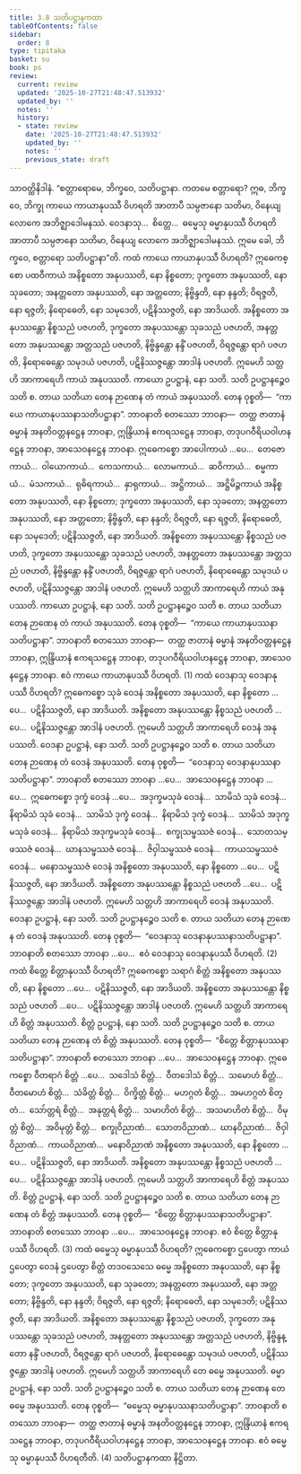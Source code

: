 ```yaml
---
title: 3.8 သတိပဋ္ဌာနကထာ
tableOfContents: false
sidebar:
  order: 8
type: tipitaka
basket: su
book: ps
review:
  current: review
  updated: '2025-10-27T21:48:47.513932'
  updated_by: ''
  notes: ''
  history:
  - state: review
    date: '2025-10-27T21:48:47.513932'
    updated_by: ''
    notes: ''
    previous_state: draft
---
```



<ReviewStatus review={frontmatter.review} showDetails={true} />

<HypothesisAnnotation frontmatter={frontmatter} />

<DynamicBreadcrumb />

<Division number="34" book="ps" e="ch" v="26" p="339">

<Paragraph number="1882" book="ps">
သာဝတ္ထိနိဒါနံ. “စတ္တာရောမေ, ဘိက္ခဝေ, သတိပဋ္ဌာနာ. ကတမေ စတ္တာရော? ဣဓ, ဘိက္ခဝေ, ဘိက္ခု ကာယေ ကာယာနုပဿီ ဝိဟရတိ အာတာပီ သမ္ပဇာနော သတိမာ, ဝိနေယျ လောကေ အဘိဇ္ဈာဒေါမနဿံ. ဝေဒနာသု…  စိတ္တေ…  ဓမ္မေသု ဓမ္မာနုပဿီ ဝိဟရတိ အာတာပီ သမ္ပဇာနော သတိမာ, ဝိနေယျ လောကေ အဘိဇ္ဈာဒေါမနဿံ. ဣမေ ခေါ, ဘိက္ခဝေ, စတ္တာရော သတိပဋ္ဌာနာ”တိ.
</Paragraph>

</Division>
<Division number="35" book="ps" e="ch" v="26" p="340">

<Paragraph number="1883" book="ps">
ကထံ <Emphasis>ကာယေ ကာယာနုပဿီ ဝိဟရတိ?</Emphasis> ဣဓေကစ္စော ပထဝီကာယံ အနိစ္စတော အနုပဿတိ, နော နိစ္စတော; ဒုက္ခတော အနုပဿတိ, နော သုခတော; အနတ္တတော အနုပဿတိ, နော အတ္တတော; နိဗ္ဗိန္ဒတိ, နော နန္ဒတိ; ဝိရဇ္ဇတိ, နော ရဇ္ဇတိ; နိရောဓေတိ, နော သမုဒေတိ, ပဋိနိဿဇ္ဇတိ, နော အာဒိယတိ. အနိစ္စတော အနုပဿန္တော နိစ္စသညံ ပဇဟတိ, ဒုက္ခတော အနုပဿန္တော သုခသညံ ပဇဟတိ, အနတ္တတော အနုပဿန္တော အတ္တသညံ ပဇဟတိ, နိဗ္ဗိန္ဒန္တော နန္ဒိံ ပဇဟတိ, ဝိရဇ္ဇန္တော ရာဂံ ပဇဟတိ, နိရောဓေန္တော သမုဒယံ ပဇဟတိ, ပဋိနိဿဇ္ဇန္တော အာဒါနံ ပဇဟတိ. ဣမေဟိ သတ္တဟိ အာကာရေဟိ ကာယံ အနုပဿတိ. ကာယော ဥပဋ္ဌာနံ, နော သတိ. သတိ ဥပဋ္ဌာနဉ္စေဝ သတိ စ. တာယ သတိယာ တေန ဉာဏေန တံ ကာယံ အနုပဿတိ. တေန ဝုစ္စတိ—  “ကာယေ ကာယာနုပဿနာသတိပဋ္ဌာနာ”.
</Paragraph>

<Paragraph number="1884" book="ps">
<Emphasis>ဘာဝနာ</Emphasis>တိ စတဿော ဘာဝနာ—  တတ္ထ ဇာတာနံ ဓမ္မာနံ အနတိဝတ္တနဋ္ဌေန ဘာဝနာ, ဣန္ဒြိယာနံ ဧကရသဋ္ဌေန ဘာဝနာ, တဒုပဂဝီရိယဝါဟနဋ္ဌေန ဘာဝနာ, အာသေဝနဋ္ဌေန ဘာဝနာ.
</Paragraph>

<Paragraph number="1885" book="ps">
ဣဓေကစ္စော အာပေါကာယံ …ပေ…  တေဇောကာယံ…  ဝါယောကာယံ…  ကေသကာယံ…  လောမကာယံ…  ဆဝိကာယံ…  စမ္မကာယံ…  မံသကာယံ…  ရုဓိရကာယံ…  နှာရုကာယံ…  အဋ္ဌိကာယံ…  အဋ္ဌိမိဉ္ဇကာယံ အနိစ္စတော အနုပဿတိ, နော နိစ္စတော; ဒုက္ခတော အနုပဿတိ, နော သုခတော; အနတ္တတော အနုပဿတိ, နော အတ္တတော; နိဗ္ဗိန္ဒတိ, နော နန္ဒတိ; ဝိရဇ္ဇတိ, နော ရဇ္ဇတိ, နိရောဓေတိ, နော သမုဒေတိ; ပဋိနိဿဇ္ဇတိ, နော အာဒိယတိ. အနိစ္စတော အနုပဿန္တော နိစ္စသညံ ပဇဟတိ, ဒုက္ခတော အနုပဿန္တော သုခသညံ ပဇဟတိ, အနတ္တတော အနုပဿန္တော အတ္တသညံ ပဇဟတိ, နိဗ္ဗိန္ဒန္တော နန္ဒိံ ပဇဟတိ, ဝိရဇ္ဇန္တော ရာဂံ ပဇဟတိ, နိရောဓေန္တော သမုဒယံ ပဇဟတိ, ပဋိနိဿဇ္ဇန္တော အာဒါနံ ပဇဟတိ. ဣမေဟိ သတ္တဟိ အာကာရေဟိ ကာယံ အနုပဿတိ. ကာယော ဥပဋ္ဌာနံ, နော သတိ. သတိ ဥပဋ္ဌာနဉ္စေဝ သတိ စ. တာယ သတိယာ တေန ဉာဏေန တံ ကာယံ အနုပဿတိ. တေန ဝုစ္စတိ—  “ကာယေ ကာယာနုပဿနာသတိပဋ္ဌာနာ”.
</Paragraph>

<Paragraph number="1886" book="ps">
<Emphasis>ဘာဝနာ</Emphasis>တိ စတဿော ဘာဝနာ—  တတ္ထ ဇာတာနံ ဓမ္မာနံ အနတိဝတ္တနဋ္ဌေန ဘာဝနာ, ဣန္ဒြိယာနံ ဧကရသဋ္ဌေန ဘာဝနာ, တဒုပဂဝီရိယဝါဟနဋ္ဌေန ဘာဝနာ, အာသေဝနဋ္ဌေန ဘာဝနာ. ဧဝံ ကာယေ ကာယာနုပဿီ ဝိဟရတိ. (1)
</Paragraph>

<Paragraph number="1887" book="ps">
ကထံ <Emphasis>ဝေဒနာသု ဝေဒနာနုပဿီ ဝိဟရတိ?</Emphasis> ဣဓေကစ္စော သုခံ ဝေဒနံ အနိစ္စတော အနုပဿတိ, နော နိစ္စတော …ပေ…  ပဋိနိဿဇ္ဇတိ, နော အာဒိယတိ. အနိစ္စတော အနုပဿန္တော နိစ္စသညံ ပဇဟတိ …ပေ…  ပဋိနိဿဇ္ဇန္တော အာဒါနံ ပဇဟတိ. ဣမေဟိ သတ္တဟိ အာကာရေဟိ ဝေဒနံ အနုပဿတိ. ဝေဒနာ ဥပဋ္ဌာနံ, နော သတိ. သတိ ဥပဋ္ဌာနဉ္စေဝ သတိ စ. တာယ သတိယာ တေန ဉာဏေန တံ ဝေဒနံ အနုပဿတိ. တေန ဝုစ္စတိ—  “ဝေဒနာသု ဝေဒနာနုပဿနာသတိပဋ္ဌာနာ”.
</Paragraph>

<Paragraph number="1888" book="ps">
<Emphasis>ဘာဝနာ</Emphasis>တိ စတဿော ဘာဝနာ …ပေ…  အာသေဝနဋ္ဌေန ဘာဝနာ …ပေ…  ဣဓေကစ္စော ဒုက္ခံ ဝေဒနံ …ပေ…  အဒုက္ခမသုခံ ဝေဒနံ…  သာမိသံ သုခံ ဝေဒနံ…  နိရာမိသံ သုခံ ဝေဒနံ…  သာမိသံ ဒုက္ခံ ဝေဒနံ…  နိရာမိသံ ဒုက္ခံ ဝေဒနံ…  သာမိသံ အဒုက္ခမသုခံ ဝေဒနံ…  နိရာမိသံ အဒုက္ခမသုခံ ဝေဒနံ…  စက္ခုသမ္ဖဿဇံ ဝေဒနံ…  သောတသမ္ဖဿဇံ ဝေဒနံ…  ဃာနသမ္ဖဿဇံ ဝေဒနံ…  ဇိဝှါသမ္ဖဿဇံ ဝေဒနံ…  ကာယသမ္ဖဿဇံ ဝေဒနံ…  မနောသမ္ဖဿဇံ ဝေဒနံ အနိစ္စတော အနုပဿတိ, နော နိစ္စတော …ပေ…  ပဋိနိဿဇ္ဇတိ, နော အာဒိယတိ. အနိစ္စတော အနုပဿန္တော နိစ္စသညံ ပဇဟတိ …ပေ…  ပဋိနိဿဇ္ဇန္တော အာဒါနံ ပဇဟတိ. ဣမေဟိ သတ္တဟိ အာကာရေဟိ ဝေဒနံ အနုပဿတိ. ဝေဒနာ ဥပဋ္ဌာနံ, နော သတိ. သတိ ဥပဋ္ဌာနဉ္စေဝ သတိ စ. တာယ သတိယာ တေန ဉာဏေန တံ ဝေဒနံ အနုပဿတိ. တေန ဝုစ္စတိ—  “ဝေဒနာသု ဝေဒနာနုပဿနာသတိပဋ္ဌာနာ”.
</Paragraph>

<Paragraph number="1889" book="ps">
<Emphasis>ဘာဝနာ</Emphasis>တိ စတဿော ဘာဝနာ …ပေ…  ဧဝံ ဝေဒနာသု ဝေဒနာနုပဿီ ဝိဟရတိ. (2)
</Paragraph>

<Paragraph number="1890" book="ps">
ကထံ <Emphasis>စိတ္တေ စိတ္တာနုပဿီ ဝိဟရတိ?</Emphasis> ဣဓေကစ္စော သရာဂံ စိတ္တံ အနိစ္စတော အနုပဿတိ, နော နိစ္စတော …ပေ…  ပဋိနိဿဇ္ဇတိ, နော အာဒိယတိ. အနိစ္စတော အနုပဿန္တော နိစ္စသညံ ပဇဟတိ …ပေ…  ပဋိနိဿဇ္ဇန္တော အာဒါနံ ပဇဟတိ. ဣမေဟိ သတ္တဟိ အာကာရေဟိ စိတ္တံ အနုပဿတိ. စိတ္တံ ဥပဋ္ဌာနံ, နော သတိ. သတိ ဥပဋ္ဌာနဉ္စေဝ သတိ စ. တာယ သတိယာ တေန ဉာဏေန တံ စိတ္တံ အနုပဿတိ. တေန ဝုစ္စတိ—  “စိတ္တေ စိတ္တာနုပဿနာသတိပဋ္ဌာနာ”.
</Paragraph>

<Paragraph number="1891" book="ps">
<Emphasis>ဘာဝနာ</Emphasis>တိ စတဿော ဘာဝနာ …ပေ…  အာသေဝနဋ္ဌေန ဘာဝနာ.
</Paragraph>

<Paragraph number="1892" book="ps">
ဣဓေကစ္စော ဝီတရာဂံ စိတ္တံ …ပေ…  သဒေါသံ စိတ္တံ…  ဝီတဒေါသံ စိတ္တံ…  သမောဟံ စိတ္တံ…  ဝီတမောဟံ စိတ္တံ…  သံခိတ္တံ စိတ္တံ…  ဝိက္ခိတ္တံ စိတ္တံ…  မဟဂ္ဂတံ စိတ္တံ…  အမဟဂ္ဂတံ စိတ္တံ…  သော်တ္တရံ စိတ္တံ…  အနုတ္တရံ စိတ္တံ…  သမာဟိတံ စိတ္တံ…  အသမာဟိတံ စိတ္တံ…  ဝိမုတ္တံ စိတ္တံ…  အဝိမုတ္တံ စိတ္တံ…  စက္ခုဝိညာဏံ…  သောတဝိညာဏံ…  ဃာနဝိညာဏံ…  ဇိဝှါဝိညာဏံ…  ကာယဝိညာဏံ…  မနောဝိညာဏံ အနိစ္စတော အနုပဿတိ, နော နိစ္စတော …ပေ…  ပဋိနိဿဇ္ဇတိ, နော အာဒိယတိ. အနိစ္စတော အနုပဿန္တော နိစ္စသညံ ပဇဟတိ …ပေ…  ပဋိနိဿဇ္ဇန္တော အာဒါနံ ပဇဟတိ. ဣမေဟိ သတ္တဟိ အာကာရေဟိ စိတ္တံ အနုပဿတိ. စိတ္တံ ဥပဋ္ဌာနံ, နော သတိ. သတိ ဥပဋ္ဌာနဉ္စေဝ သတိ စ. တာယ သတိယာ တေန ဉာဏေန တံ စိတ္တံ အနုပဿတိ. တေန ဝုစ္စတိ—  “စိတ္တေ စိတ္တာနုပဿနာသတိပဋ္ဌာနာ”.
</Paragraph>

<Paragraph number="1893" book="ps">
<Emphasis>ဘာဝနာ</Emphasis>တိ စတဿော ဘာဝနာ …ပေ…  အာသေဝနဋ္ဌေန ဘာဝနာ. ဧဝံ စိတ္တေ စိတ္တာနုပဿီ ဝိဟရတိ. (3)
</Paragraph>

<Paragraph number="1894" book="ps">
ကထံ <Emphasis>ဓမ္မေသု ဓမ္မာနုပဿီ ဝိဟရတိ?</Emphasis> ဣဓေကစ္စော ဌပေတွာ ကာယံ ဌပေတွာ ဝေဒနံ ဌပေတွာ စိတ္တံ တဒဝသေသေ ဓမ္မေ အနိစ္စတော အနုပဿတိ, နော နိစ္စတော; ဒုက္ခတော အနုပဿတိ, နော သုခတော; အနတ္တတော အနုပဿတိ, နော အတ္တတော; နိဗ္ဗိန္ဒတိ, နော နန္ဒတိ; ဝိရဇ္ဇတိ, နော ရဇ္ဇတိ; နိရောဓေတိ, နော သမုဒေတိ; ပဋိနိဿဇ္ဇတိ, နော အာဒိယတိ. အနိစ္စတော အနုပဿန္တော နိစ္စသညံ ပဇဟတိ, ဒုက္ခတော အနုပဿန္တော သုခသညံ ပဇဟတိ, အနတ္တတော အနုပဿန္တော အတ္တသညံ ပဇဟတိ, နိဗ္ဗိန္ဒန္တော နန္ဒိံ ပဇဟတိ, ဝိရဇ္ဇန္တော ရာဂံ ပဇဟတိ, နိရောဓေန္တော သမုဒယံ ပဇဟတိ, ပဋိနိဿဇ္ဇန္တော အာဒါနံ ပဇဟတိ. ဣမေဟိ သတ္တဟိ အာကာရေဟိ တေ ဓမ္မေ အနုပဿတိ. ဓမ္မာ ဥပဋ္ဌာနံ, နော သတိ. သတိ ဥပဋ္ဌာနဉ္စေဝ သတိ စ. တာယ သတိယာ တေန ဉာဏေန တေ ဓမ္မေ အနုပဿတိ. တေန ဝုစ္စတိ—  “ဓမ္မေသု ဓမ္မာနုပဿနာသတိပဋ္ဌာနာ”.
</Paragraph>

<Paragraph number="1895" book="ps">
<Emphasis>ဘာဝနာ</Emphasis>တိ စတဿော ဘာဝနာ—  တတ္ထ ဇာတာနံ ဓမ္မာနံ အနတိဝတ္တနဋ္ဌေန ဘာဝနာ, ဣန္ဒြိယာနံ ဧကရသဋ္ဌေန ဘာဝနာ, တဒုပဂဝီရိယဝါဟနဋ္ဌေန ဘာဝနာ, အာသေဝနဋ္ဌေန ဘာဝနာ. ဧဝံ ဓမ္မေသု ဓမ္မာနုပဿီ ဝိဟရတီတိ. (4)

</Paragraph>
</Division>

<Paragraph number="1896" type="center" book="ps">
သတိပဋ္ဌာနကထာ နိဋ္ဌိတာ.
</Paragraph>